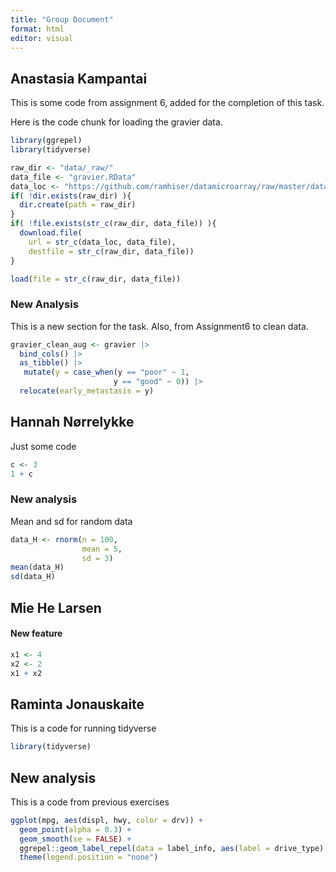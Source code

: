 ```yaml
---
title: "Group Document"
format: html
editor: visual
---
```


## Anastasia Kampantai

This is some code from assignment 6, added for the completion of this task.

Here is the code chunk for loading the gravier data.

```r
library(ggrepel)
library(tidyverse)

raw_dir <- "data/_raw/"
data_file <- "gravier.RData"
data_loc <- "https://github.com/ramhiser/datamicroarray/raw/master/data/"
if( !dir.exists(raw_dir) ){
  dir.create(path = raw_dir)
}
if( !file.exists(str_c(raw_dir, data_file)) ){
  download.file(
    url = str_c(data_loc, data_file),
    destfile = str_c(raw_dir, data_file))
}

load(file = str_c(raw_dir, data_file))

```

### New Analysis

This is a new section for the task. Also, from Assignment6 to clean data.

```r
gravier_clean_aug <- gravier |>
  bind_cols() |>
  as_tibble() |> 
   mutate(y = case_when(y == "poor" ~ 1,
                       y == "good" ~ 0)) |> 
  relocate(early_metastasis = y)
```

## Hannah Nørrelykke

Just some code

```r
c <- 3
1 + c
```

### New analysis

Mean and sd for random data

```r
data_H <- rnorm(n = 100,
                mean = 5,
                sd = 3)
mean(data_H)
sd(data_H)
```

## Mie He Larsen

#### New feature

```r
x1 <- 4
x2 <- 2
x1 + x2
```

## Raminta Jonauskaite

This is a code for running tidyverse

```r
library(tidyverse)
```

## New analysis

This is a code from previous exercises

```r
ggplot(mpg, aes(displ, hwy, color = drv)) +
  geom_point(alpha = 0.3) +
  geom_smooth(se = FALSE) +
  ggrepel::geom_label_repel(data = label_info, aes(label = drive_type), size = 5, nudge_y = 2) +
  theme(legend.position = "none")

```
